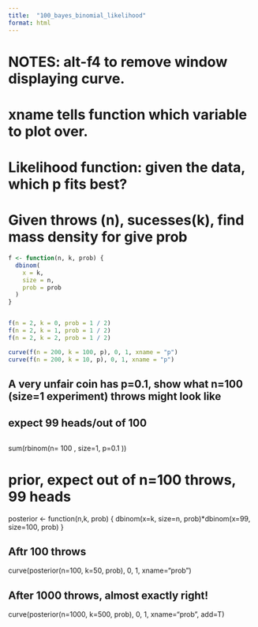 ```yaml
---
title:  "100_bayes_binomial_likelihood"
format: html
---
```

#

#
#	NOTES:	alt-f4  to remove window displaying curve.
#					xname tells function which variable to plot over.
#					Likelihood function:  given the data, which p fits best?
#
#	Given throws (n), sucesses(k), find mass density for give prob
```r
f <- function(n, k, prob) {
  dbinom(
    x = k,
    size = n,
    prob = prob
  )
}


f(n = 2, k = 0, prob = 1 / 2)
f(n = 2, k = 1, prob = 1 / 2)
f(n = 2, k = 2, prob = 1 / 2)

curve(f(n = 200, k = 100, p), 0, 1, xname = "p")
curve(f(n = 200, k = 10, p), 0, 1, xname = "p")
```
##	A very unfair coin has p=0.1, show what n=100  (size=1 experiment) throws might look like 
##	expect 99 heads/out of 100
##
sum(rbinom(n=		100	, size=1, p=0.1	))

#	prior, expect out of n=100 throws, 99 heads
posterior <- function(n,k, prob) {
		dbinom(x=k, size=n, prob)*dbinom(x=99, size=100, prob)
}

##	Aftr 100 throws
curve(posterior(n=100, k=50, prob), 0, 1, xname="prob")

##	After 1000 throws, almost exactly right!
curve(posterior(n=1000, k=500, prob), 0, 1, xname="prob", add=T)


##
